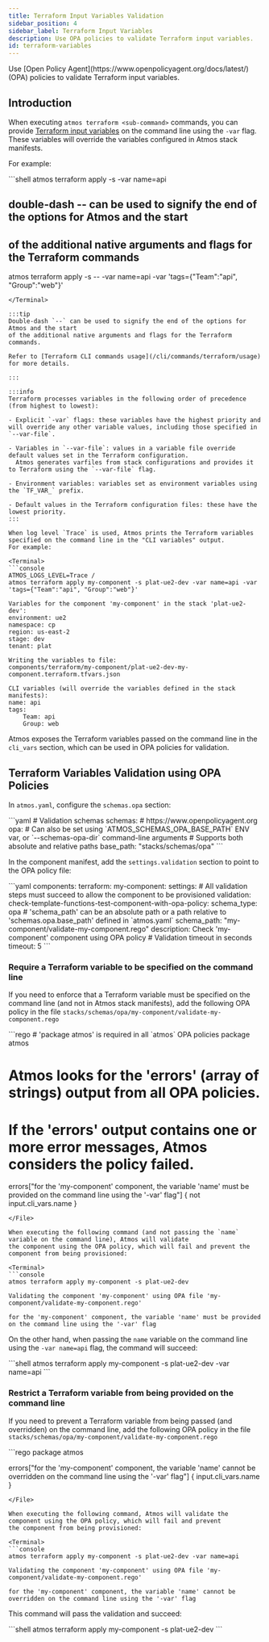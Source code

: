 ```yaml
---
title: Terraform Input Variables Validation
sidebar_position: 4
sidebar_label: Terraform Input Variables
description: Use OPA policies to validate Terraform input variables.
id: terraform-variables
---
```



<Intro>
Use [Open Policy Agent](https://www.openpolicyagent.org/docs/latest/) (OPA) policies to validate Terraform input variables.
</Intro>

## Introduction

When executing `atmos terraform <sub-command>` commands, you can provide
[Terraform input variables](https://developer.hashicorp.com/terraform/language/values/variables) on the command line
using the `-var` flag. These variables will override the variables configured in Atmos stack manifests.

For example:

<Terminal>
```shell
atmos terraform apply <component> -s <stack> -var name=api

## double-dash -- can be used to signify the end of the options for Atmos and the start
## of the additional native arguments and flags for the Terraform commands
atmos terraform apply <component> -s <stack> -- -var name=api -var 'tags={"Team":"api", "Group":"web"}'
```
</Terminal>

:::tip
Double-dash `--` can be used to signify the end of the options for Atmos and the start
of the additional native arguments and flags for the Terraform commands.

Refer to [Terraform CLI commands usage](/cli/commands/terraform/usage) for more details.

:::

:::info
Terraform processes variables in the following order of precedence (from highest to lowest):

- Explicit `-var` flags: these variables have the highest priority and will override any other variable values, including those specified in `--var-file`.

- Variables in `--var-file`: values in a variable file override default values set in the Terraform configuration.
  Atmos generates varfiles from stack configurations and provides it to Terraform using the `--var-file` flag.

- Environment variables: variables set as environment variables using the `TF_VAR_` prefix.

- Default values in the Terraform configuration files: these have the lowest priority.
:::

When log level `Trace` is used, Atmos prints the Terraform variables specified on the command line in the "CLI variables" output.
For example:

<Terminal>
```console
ATMOS_LOGS_LEVEL=Trace /
atmos terraform apply my-component -s plat-ue2-dev -var name=api -var 'tags={"Team":"api", "Group":"web"}'

Variables for the component 'my-component' in the stack 'plat-ue2-dev':
environment: ue2
namespace: cp
region: us-east-2
stage: dev
tenant: plat

Writing the variables to file:
components/terraform/my-component/plat-ue2-dev-my-component.terraform.tfvars.json

CLI variables (will override the variables defined in the stack manifests):
name: api
tags:
    Team: api
    Group: web
```
</Terminal>

Atmos exposes the Terraform variables passed on the command line in the `cli_vars` section, which can be used in
OPA policies for validation.

## Terraform Variables Validation using OPA Policies

In `atmos.yaml`, configure the `schemas.opa` section:

<File title="atmos.yaml">
```yaml
# Validation schemas
schemas:
  # https://www.openpolicyagent.org
  opa:
    # Can also be set using `ATMOS_SCHEMAS_OPA_BASE_PATH` ENV var, or `--schemas-opa-dir` command-line arguments
    # Supports both absolute and relative paths
    base_path: "stacks/schemas/opa"
```
</File>

In the component manifest, add the `settings.validation` section to point to the OPA policy file:

<File title="stack.yaml">
```yaml
components:
  terraform:
    my-component:
      settings:
        # All validation steps must succeed to allow the component to be provisioned
        validation:
          check-template-functions-test-component-with-opa-policy:
            schema_type: opa
            # 'schema_path' can be an absolute path or a path relative to 'schemas.opa.base_path' defined in `atmos.yaml`
            schema_path: "my-component/validate-my-component.rego"
            description: Check 'my-component' component using OPA policy
            # Validation timeout in seconds
            timeout: 5
```
</File>

### Require a Terraform variable to be specified on the command line

If you need to enforce that a Terraform variable must be specified on the command line (and not in Atmos stack manifests),
add the following OPA policy in the file `stacks/schemas/opa/my-component/validate-my-component.rego`

<File title="stacks/schemas/opa/my-component/validate-my-component.rego">
```rego
# 'package atmos' is required in all `atmos` OPA policies
package atmos

# Atmos looks for the 'errors' (array of strings) output from all OPA policies.
# If the 'errors' output contains one or more error messages, Atmos considers the policy failed.

errors["for the 'my-component' component, the variable 'name' must be provided on the command line using the '-var' flag"] {
    not input.cli_vars.name
}
```
</File>

When executing the following command (and not passing the `name` variable on the command line), Atmos will validate
the component using the OPA policy, which will fail and prevent the component from being provisioned:

<Terminal>
```console
atmos terraform apply my-component -s plat-ue2-dev

Validating the component 'my-component' using OPA file 'my-component/validate-my-component.rego'

for the 'my-component' component, the variable 'name' must be provided on the command line using the '-var' flag
```
</Terminal>

On the other hand, when passing the `name` variable on the command line using the `-var name=api` flag, the command will succeed:

<Terminal>
```shell
atmos terraform apply my-component -s plat-ue2-dev -var name=api
```
</Terminal>

### Restrict a Terraform variable from being provided on the command line

If you need to prevent a Terraform variable from being passed (and overridden) on the command line,
add the following OPA policy in the file `stacks/schemas/opa/my-component/validate-my-component.rego`

<File title="stacks/schemas/opa/my-component/validate-my-component.rego">
```rego
package atmos

errors["for the 'my-component' component, the variable 'name' cannot be overridden on the command line using the '-var' flag"] {
    input.cli_vars.name
}
```
</File>

When executing the following command, Atmos will validate the component using the OPA policy, which will fail and prevent
the component from being provisioned:

<Terminal>
```console
atmos terraform apply my-component -s plat-ue2-dev -var name=api

Validating the component 'my-component' using OPA file 'my-component/validate-my-component.rego'

for the 'my-component' component, the variable 'name' cannot be overridden on the command line using the '-var' flag
```
</Terminal>

This command will pass the validation and succeed:

<Terminal>
```shell
atmos terraform apply my-component -s plat-ue2-dev
```
</Terminal>
